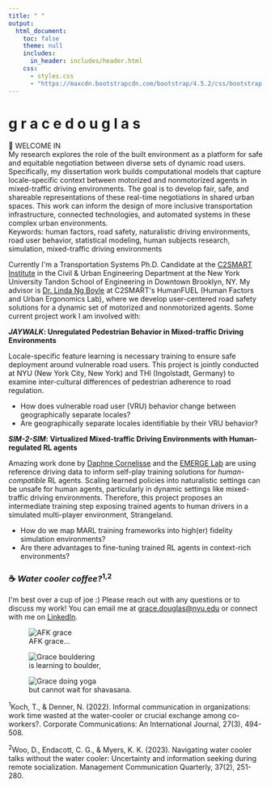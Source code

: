 ```yaml
---
title: " "
output:
  html_document:
    toc: false
    theme: null
    includes:
      in_header: includes/header.html
    css:
      - styles.css
      - "https://maxcdn.bootstrapcdn.com/bootstrap/4.5.2/css/bootstrap.min.css"
---
```


```{=html}
<div class="main-wrapper">
  <div class="content-wrapper">
    <!-- Header Section -->
    <div class="typing-container">
      <h1 class="typing-text">
        <span class="greeting">g r a c e</span>
        <span class="name">d o u g l a s</span>
      </h1>
    </div>

    <!-- Main Two Column Layout -->
    <div class="two-column-layout">
      <!-- Left Column: Content -->
      <div class="content-column">
        <div class="intro-box">
          <div class="intro-box-title">
            👋  WELCOME IN
          </div>
          <div class="intro-box-content" style="--n:606;">
            My research explores the role of the built environment as a platform for safe and equitable negotiation between diverse sets of dynamic road users. Specifically, my dissertation work builds computational models that capture locale-specific context between motorized and nonmotorized agents in mixed-traffic driving environments. The goal is to develop <span class="italic">fair</span>, <span class="italic">safe</span>, and <span class="italic">shareable</span> representations of these real-time negotiations in shared urban spaces. This work can inform the design of more inclusive transportation infrastructure, connected technologies, and automated systems in these complex urban environments.
          </div>
        </div>
        
        <div class="keywords">
Keywords: human factors, road safety, naturalistic driving environments, road user behavior, statistical modeling, human subjects research, simulation, mixed-traffic driving environments
        </div>

        <p>Currently I'm a Transportation Systems Ph.D. Candidate at the <a href="https://c2smarter.engineering.nyu.edu/">C2SMART Institute</a> in the Civil & Urban Engineering Department at the New York University Tandon School of Engineering in Downtown Brooklyn, NY. My advisor is <a href="https://engineering.nyu.edu/faculty/linda-ng-boyle">Dr. Linda Ng Boyle</a> at C2SMART's HumanFUEL (Human Factors and Urban Ergonomics Lab), where we develop user-centered road safety solutions for a dynamic set of motorized and nonmotorized agents. Some current project work I am involved with:</p>

        <div class="project-list">
          <p><strong><em>JAYWALK</em>: Unregulated Pedestrian Behavior in Mixed-traffic Driving Environments</strong></p>
          <p>Locale-specific feature learning is necessary training to ensure safe deployment around vulnerable road users. This project is jointly conducted at NYU (New York City, New York) and THI (Ingolstadt, Germany) to examine inter-cultural differences of pedestrian adherence to road regulation.</p>
          <ul>
            <li>How does vulnerable road user (VRU) behavior change between geographically separate locales?</li>
            <li>Are geographically separate locales identifiable by their VRU behavior?</li>
          </ul>

          <p><strong><em>SIM-2-SIM</em>: Virtualized Mixed-traffic Driving Environments with Human-regulated RL agents</strong></p>
          <p>Amazing work done by <a href="https://scholar.google.com/citations?user=ScR5fBYAAAAJ&hl=en">Daphne Cornelisse</a> and the <a href="https://emerge-lab.github.io/">EMERGE Lab</a> are using reference driving data to inform self-play training solutions for <em>human-compatible</em> RL agents. Scaling learned policies into naturalistic settings can be unsafe for human agents, particularly in dynamic settings like mixed-traffic driving environments. Therefore, this project proposes an intermediate training step exposing trained agents to human drivers in a simulated multi-player environment, Strangeland.</p>
          <ul>
            <li>How do we map MARL training frameworks into high(er) fidelity simulation environments?</li>
            <li>Are there advantages to fine-tuning trained RL agents in context-rich environments?</li>
          </ul>
        </div>

        <h3 id="coffee">☕️ <em>Water cooler coffee?</em><sup>1,2</sup></h3>
          <p>I'm best over a cup of joe :) Please reach out with any questions or to discuss my work! You can email me at <a href="mailto:grace.douglas@nyu.edu">grace.douglas@nyu.edu</a> or connect with me on <a href="https://www.linkedin.com/in/grace-douglas-a92a44132/">LinkedIn</a>.</p>
      </div>

      <!-- Right Column: Images -->
      <div class="image-column">
        <div class="sticky-images">
          <figure class="image-item circle">
            <img src="images/selfie-index.jpeg" alt="AFK grace">
            <figcaption class="image-caption">AFK grace...</figcaption>
          </figure>
          <figure class="image-item">
            <img src="images/boulder.jpeg" alt="Grace bouldering">
            <figcaption class="image-caption">is learning to boulder,</figcaption>
          </figure>
          <figure class="image-item">
            <img src="images/yogav2.jpeg" alt="Grace doing yoga">
            <figcaption class="image-caption">but cannot wait for shavasana.</figcaption>
          </figure>
        </div>
      </div>
    </div>

    <!-- Full Width Footnotes -->
    <div class="footnotes">
      <p><sup>1</sup>Koch, T., & Denner, N. (2022). Informal communication in organizations: work time wasted at the water-cooler or crucial exchange among co-workers?. Corporate Communications: An International Journal, 27(3), 494-508.</p>
      <p><sup>2</sup>Woo, D., Endacott, C. G., & Myers, K. K. (2023). Navigating water cooler talks without the water cooler: Uncertainty and information seeking during remote socialization. Management Communication Quarterly, 37(2), 251-280.</p>
    </div>
  </div>
</div>
```

```{=html}
<script type="text/javascript">
document.addEventListener('DOMContentLoaded', () => {
  // Animation initialization
  if (!sessionStorage.getItem('animationPlayed')) {
    const introBox = document.querySelector('.intro-box');
    introBox.classList.add('animate');
    sessionStorage.setItem('animationPlayed', 'true');
  }

  // Image Gallery class
  class ImageGallery {
    constructor(container) {
      // Your existing ImageGallery code
      this.gallery = container;
      this.figures = this.gallery.querySelectorAll('figure');
      this.nav = this.gallery.nextElementSibling;
      this.dots = this.nav.querySelectorAll('.gallery-dot');
      this.currentIndex = 0;
      
      this.showImage(0);
      this.setupEventListeners();
    }
    
    // Rest of your ImageGallery class methods
    showImage(index) {
      if (index < 0 || index >= this.figures.length) return;
      
      this.figures.forEach(fig => {
        fig.style.display = 'none';
        fig.classList.remove('active');
      });
      
      this.figures[index].style.display = 'block';
      this.figures[index].classList.add('active');
      
      this.dots.forEach(dot => dot.classList.remove('active'));
      if (this.dots[index]) {
        this.dots[index].classList.add('active');
      }
      
      this.currentIndex = index;
    }
    
    setupEventListeners() {
      this.dots.forEach((dot, index) => {
        dot.addEventListener('click', () => this.showImage(index));
      });
      
      let touchStartX = 0;
      let touchEndX = 0;
      
      this.gallery.addEventListener('touchstart', (e) => {
        touchStartX = e.touches[0].clientX;
      }, { passive: true });
      
      this.gallery.addEventListener('touchend', (e) => {
        touchEndX = e.changedTouches[0].clientX;
        const swipeDistance = touchStartX - touchEndX;
        const swipeThreshold = 50;
        
        if (Math.abs(swipeDistance) > swipeThreshold) {
          if (swipeDistance > 0 && this.currentIndex < this.figures.length - 1) {
            this.showImage(this.currentIndex + 1);
          } else if (swipeDistance < 0 && this.currentIndex > 0) {
            this.showImage(this.currentIndex - 1);
          }
        }
      }, { passive: true });
    }
  }

  // Initialize galleries
  const galleries = document.querySelectorAll('.gallery-images');
  galleries.forEach(gallery => {
    new ImageGallery(gallery);
  });
});
</script>
```
